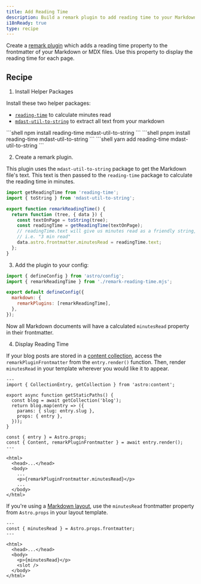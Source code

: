 ```yaml
---
title: Add Reading Time
description: Build a remark plugin to add reading time to your Markdown or MDX files.
i18nReady: true
type: recipe
---
```



Create a [remark plugin](https://github.com/remarkjs/remark) which adds a reading time property to the frontmatter of your Markdown or MDX files. Use this property to display the reading time for each page.

## Recipe

1. Install Helper Packages

  Install these two helper packages:
  - [`reading-time`](https://www.npmjs.com/package/reading-time) to calculate minutes read
  - [`mdast-util-to-string`](https://www.npmjs.com/package/mdast-util-to-string) to extract all text from your markdown

  <PackageManagerTabs>
    <Fragment slot="npm">
    ```shell
  npm install reading-time mdast-util-to-string
    ```
    </Fragment>
    <Fragment slot="pnpm">
    ```shell
  pnpm install reading-time mdast-util-to-string
    ```
    </Fragment>
    <Fragment slot="yarn">
    ```shell
  yarn add reading-time mdast-util-to-string
    ```
    </Fragment>
  </PackageManagerTabs>

2. Create a remark plugin.

  This plugin uses the `mdast-util-to-string` package to get the Markdown file's text. This text is then passed to the `reading-time` package to calculate the reading time in minutes. 

  ```js title="remark-reading-time.mjs"
  import getReadingTime from 'reading-time';
  import { toString } from 'mdast-util-to-string';

  export function remarkReadingTime() {
    return function (tree, { data }) {
      const textOnPage = toString(tree);
      const readingTime = getReadingTime(textOnPage);
      // readingTime.text will give us minutes read as a friendly string,
      // i.e. "3 min read"
      data.astro.frontmatter.minutesRead = readingTime.text;
    };
  }
  ```

3. Add the plugin to your config:

  ```js title="astro.config.mjs" "import { remarkReadingTime } from './remark-reading-time.mjs';" "remarkPlugins: [remarkReadingTime],"
  import { defineConfig } from 'astro/config';
  import { remarkReadingTime } from './remark-reading-time.mjs';

  export default defineConfig({
    markdown: {
      remarkPlugins: [remarkReadingTime],
    },
  });
  ```

  Now all Markdown documents will have a calculated `minutesRead` property in their frontmatter. 

4. Display Reading Time

  If your blog posts are stored in a [content collection](/en/guides/content-collections/), access the `remarkPluginFrontmatter` from the `entry.render()` function. Then, render `minutesRead` in your template wherever you would like it to appear.

  ```astro title="src/pages/posts/[slug].astro" "const { Content, remarkPluginFrontmatter } = await entry.render();" "<p>{remarkPluginFrontmatter.minutesRead}</p>"
  ---
  import { CollectionEntry, getCollection } from 'astro:content';

  export async function getStaticPaths() {
    const blog = await getCollection('blog');
    return blog.map(entry => ({
      params: { slug: entry.slug },
      props: { entry },
    }));
  }

  const { entry } = Astro.props;
  const { Content, remarkPluginFrontmatter } = await entry.render();
  ---

  <html>
    <head>...</head>
    <body>
      ...
      <p>{remarkPluginFrontmatter.minutesRead}</p>
      ...
    </body>
  </html>
  ```

  If you're using a [Markdown layout](/en/guides/markdown-content/#markdown-and-mdx-pages), use the `minutesRead` frontmatter property from `Astro.props` in your layout template.

  ```astro title="src/layouts/BlogLayout.astro" "const { minutesRead } = Astro.props.frontmatter;" "<p>{minutesRead}</p>"
  ---
  const { minutesRead } = Astro.props.frontmatter;
  ---

  <html>
    <head>...</head>
    <body>
      <p>{minutesRead}</p>
      <slot />
    </body>
  </html>
  ```
